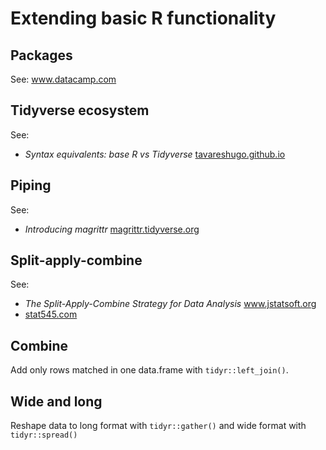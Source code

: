 # Extending basic R functionality

## Packages

See: [www.datacamp.com](https://www.datacamp.com/community/tutorials/r-packages-guide)

## Tidyverse ecosystem

See: 

- *Syntax equivalents: base R vs Tidyverse* [tavareshugo.github.io](https://tavareshugo.github.io/data_carpentry_extras/base-r_tidyverse_equivalents/base-r_tidyverse_equivalents.html)

## Piping

See:

- *Introducing magrittr* [magrittr.tidyverse.org](https://magrittr.tidyverse.org/articles/magrittr.html)

## Split-apply-combine

See: 

- *The Split-Apply-Combine Strategy for Data Analysis* [www.jstatsoft.org](https://www.jstatsoft.org/article/view/v040i01)
- [stat545.com](https://stat545.com/block023_dplyr-do.html)

## Combine

Add only rows matched in one data.frame with `tidyr::left_join()`.

## Wide and long

Reshape data to long format with `tidyr::gather()` and wide format with `tidyr::spread()`
